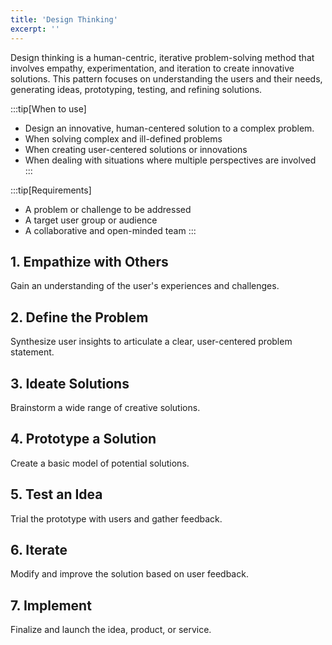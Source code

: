 ```yaml
---
title: 'Design Thinking'
excerpt: ''
---
```



Design thinking is a human-centric, iterative problem-solving method that involves empathy, experimentation, and iteration to create innovative solutions. This pattern focuses on understanding the users and their needs, generating ideas, prototyping, testing, and refining solutions.

:::tip[When to use]

- Design an innovative, human-centered solution to a complex problem.
- When solving complex and ill-defined problems
- When creating user-centered solutions or innovations
- When dealing with situations where multiple perspectives are involved
  :::

:::tip[Requirements]

- A problem or challenge to be addressed
- A target user group or audience
- A collaborative and open-minded team
  :::

<Intro />

## 1. Empathize with Others

Gain an understanding of the user's experiences and challenges.

<CardGrid>
	<LinkCard
		title='User Interviews'
		description='Direct conversations to understand user needs.'
		href='/'
	/>
	<LinkCard
		title='Personas'
		description='Fictional characters representing user types.'
		href='/'
	/>
	<LinkCard
		title='Empathy Maps'
		description="Visual tool to articulate user's feelings and thoughts."
		href='/'
	/>
	<LinkCard
		title='Observation'
		description='Direct observation of user behavior.'
		href='/'
	/>
	<LinkCard
		title='Journey Mapping'
		description="Charting user's experience with a product or service."
		href='/'
	/>
	<LinkCard
		title='Ethnographic Research'
		description='In-depth study of users in their environment.'
		href='/'
	/>
	<LinkCard
		title='User Diaries'
		description='Users record their experiences over time.'
		href='/'
	/>
	<LinkCard
		title='Shadowing'
		description='Observing users in their natural environment.'
		href='/'
	/>
	<LinkCard
		title='Focus Groups'
		description='Group discussions for diverse perspectives.'
		href='/'
	/>
	<LinkCard
		title='Customer Feedback Analaysis'
		description='Analyzing feedback for insights.
'
		href='/'
	/>
</CardGrid>

## 2. Define the Problem

Synthesize user insights to articulate a clear, user-centered problem statement.

<CardGrid>
	<LinkCard
		title='Point Of View (POV) Statements'
		description='User-centered problem statements.'
		href='/'
	/>
	<LinkCard
		title='5 Whys'
		description="Asking 'Why?' repeatedly to find root causes."
		href='/'
	/>
	<LinkCard
		title='Affinity Diagrams'
		description='Organizing ideas and data into groups.'
		href='/'
	/>
	<LinkCard
		title='Problem Definition Workshops'
		description='Collaborative sessions for defining problems.'
		href='/'
	/>
	<LinkCard
		title='SWOT Analysis'
		description='Identifying strengths, weaknesses, opportunities, and threats.'
		href='/'
	/>
	<LinkCard
		title='How Might We (HMW) Questions'
		description='Framing problem as opportunities.'
		href='/'
	/>
	<LinkCard
		title='Customer Journey Maps'
		description="Visualizing customer's experience."
		href='/'
	/>
	<LinkCard
		title='Value Proposition Canvas'
		description='Aligning product features with customer needs.'
		href='/'
	/>
	<LinkCard
		title='Assumption Mapping'
		description='Identifying and testing assumptions.'
		href='/'
	/>
	<LinkCard
		title='Impact/Effort Matrix'
		description='Prioritizing problems based on impact and effort.'
		href='/'
	/>
</CardGrid>

## 3. Ideate Solutions

Brainstorm a wide range of creative solutions.

<CardGrid>
	<LinkCard
		title='Brainstorming'
		description='Generating a large number of ideas.'
		href='/'
	/>
	<LinkCard
		title='Mind Mapping'
		description='Visualizing connections between ideas.'
		href='/'
	/>
	<LinkCard
		title='SCAMPER'
		description='Creative thinking technique.'
		href='/'
	/>
	<LinkCard
		title='Storyboarding'
		description='Visual story of user interaction.'
		href='/'
	/>
	<LinkCard
		title='Crazy Eights'
		description='Rapid sketching of eight ideas.'
		href='/'
	/>
	<LinkCard
		title='Design Workshops'
		description='Collaborative idea generation sessions.'
		href='/'
	/>
	<LinkCard
		title='Idea Voting'
		description='Democratically selecting best ideas.'
		href='/'
	/>
	<LinkCard
		title='Role Playing'
		description='Acting out scenarios for insights.'
		href='/'
	/>
	<LinkCard
		title='Sketching'
		description='Quick drawings to visualize ideas.'
		href='/'
	/>
	<LinkCard
		title='Reverse Thinking'
		description='Approaching problems from a different angle.'
		href='/'
	/>
</CardGrid>

## 4. Prototype a Solution

Create a basic model of potential solutions.

<CardGrid>
	<LinkCard
		title='Paper Prototyping'
		description='Creating hand-drawn elements of a product.'
		href='/'
	/>
	<LinkCard
		title='Digital Mockups'
		description='Using software like Sketch or Adobe XD.'
		href='/'
	/>
	<LinkCard
		title='3D Printing'
		description='For physical product prototypes.'
		href='/'
	/>
	<LinkCard
		title='Lego Prototyping'
		description='Building models with Lego bricks.'
		href='/'
	/>
	<LinkCard
		title='Role-Playing Activities'
		description='Acting out service scenarios.'
		href='/'
	/>
	<LinkCard
		title='Storyboarding'
		description='Visualizing the user journey.'
		href='/'
	/>
	<LinkCard
		title='Wireframing'
		description='Outlining digital interfaces.'
		href='/'
	/>
	<LinkCard
		title='Clickable Prototypes'
		description='Interactive digital prototypes.'
		href='/'
	/>
	<LinkCard
		title='Rapid Prototyping Tools'
		description='Tools like InVision or Figma.'
		href='/'
	/>
	<LinkCard
		title='Low-Fidelity Prototyping'
		description='Simple, low-cost prototypes.'
		href='/'
	/>
</CardGrid>

## 5. Test an Idea

Trial the prototype with users and gather feedback.

<CardGrid>
	<LinkCard
		title='Usability Testing'
		description='Observing users interacting with the prototype.'
		href='/'
	/>
	<LinkCard
		title='A/B Testing'
		description='Comparing two versions of a product.'
		href='/'
	/>
	<LinkCard
		title='Feedback Sessions'
		description='Gathering user opinions.'
		href='/'
	/>
	<LinkCard
		title='Pilot Studies'
		description='Testing in a real-world scenario.'
		href='/'
	/>
	<LinkCard
		title='Surveys and Questionnaires'
		description='Collecting user feedback.'
		href='/'
	/>
	<LinkCard
		title='Analytics Tools'
		description='Tools like Google Analytics for digital products.'
		href='/'
	/>
	<LinkCard
		title='Heat Maps'
		description='Visualizing user interaction.'
		href='/'
	/>
	<LinkCard
		title='Customer Interviews'
		description='In-depth user feedback.'
		href='/'
	/>
	<LinkCard
		title='Beta Testing'
		description='Releasing a product to a limited audience.'
		href='/'
	/>
	<LinkCard
		title='Observation and Note Taking'
		description='Detailed notes during user testing.'
		href='/'
	/>
</CardGrid>

## 6. Iterate

Modify and improve the solution based on user feedback.

<CardGrid>
	<LinkCard
		title='Feedback Analysis Tools'
		description='Organizing and analyzing user feedback.'
		href='/'
	/>
	<LinkCard
		title='Design Sprints'
		description='Rapid cycles of prototyping and testing.'
		href='/'
	/>
	<LinkCard
		title='Pivot Tables'
		description='For data analysis and insights.'
		href='/'
	/>
	<LinkCard
		title='User Feedback Platforms'
		description='Platforms like UserVoice or GetFeedback.'
		href='/'
	/>
	<LinkCard
		title='Collaborative Workshops'
		description='Team sessions for idea refinement.'
		href='/'
	/>
	<LinkCard
		title='Version Control Systems'
		description='Managing iterations of digital products.'
		href='/'
	/>
	<LinkCard
		title='Retrospectives'
		description="Reflecting on what worked and what didn't."
		href='/'
	/>
	<LinkCard
		title='Continuous Integration Tools'
		description='For software development.'
		href='/'
	/>
	<LinkCard
		title='Project Management Tools'
		description='Tools like Trello or Asana.'
		href='/'
	/>
	<LinkCard
		title='Customer Journey Mapping'
		description='Revising the user journey based on feedback.'
		href='/'
	/>
</CardGrid>

## 7. Implement

Finalize and launch the idea, product, or service.

<CardGrid>
	<LinkCard
		title='Project Management Software'
		description='Tools like Jira or Monday.com.'
		href='/'
	/>
	<LinkCard
		title='Launch Checklists'
		description='Ensuring all elements are ready for launch.'
		href='/'
	/>
	<LinkCard
		title='Marketing Automation Tools'
		description='For promoting the product.'
		href='/'
	/>
	<LinkCard
		title='Quality Assurance Testing'
		description='Ensuring product quality.'
		href='/'
	/>
	<LinkCard
		title='Change Management Frameworks'
		description='Managing implementation process.'
		href='/'
	/>
	<LinkCard
		title='Scrum or Agile Methodologies'
		description='For efficient project management.'
		href='/'
	/>
	<LinkCard
		title='User Training Materials'
		description='For educating users on new products.'
		href='/'
	/>
	<LinkCard
		title='Performance Monitoring Tools'
		description='Tracking product performance post-launch.'
		href='/'
	/>
	<LinkCard
		title='Customer Support Platforms'
		description='Tools like Zendesk or Freshdesk.'
		href='/'
	/>
	<LinkCard
		title='Post-Launch Review Meetings'
		description='Assessing the launch and planning future improvements.'
		href='/'
	/>
</CardGrid>

<Outro />
